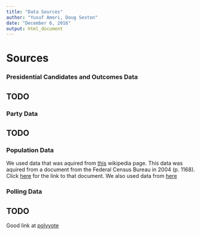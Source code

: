```yaml
---
title: "Data Sources"
author: "Yusuf Ameri, Doug Sexton"
date: "December 6, 2016"
output: html_document
---
```


# Sources

### Presidential Candidates and Outcomes Data
## TODO

### Party Data
## TODO

### Population Data
We used data that was aquired from
[this](https://en.wikipedia.org/wiki/Demographic_history_of_the_United_States#Historical_population) wikipedia page. This data was aquired from a document from the Federal Census Bureau in 2004 (p. 1168).
Click [here](http://www2.census.gov/prod2/statcomp/documents/CT1970p2-13.pdf) for the link to that document.
We also used data from [here](https://fusiontables.google.com/DataSource?dsrcid=225439#rows:id=1)

### Polling Data
## TODO
Good link at [polyvote](https://pollyvote.com/en/about/data/)